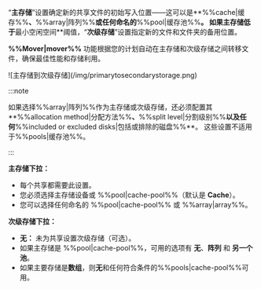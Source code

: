 “**主存储**”设置确定新的共享文件的初始写入位置——这可以是\*\*%%cache|缓存%%**、**%%array|阵列%%**或任何命名的**%%pool|缓存池%%**。 如果主存储低于**最小空闲空间\*\*阈值，“**次级存储**”设置指定新的文件和文件夹的备用位置。

**%%Mover|mover%%** 功能根据您的计划自动在主存储和次级存储之间转移文件，确保最佳性能和存储利用。

<div style={{ margin: 'auto', maxWidth: '312px', display: 'flex', flexDirection: 'column', alignItems: 'center' }}>
  ![主存储到次级存储](/img/primarytosecondarystorage.png)
</div>

:::note

如果选择%%array|阵列%%作为主存储或次级存储，还必须配置其\*\*%%allocation method|分配方法%%**、**%%split level|分割级别%%**以及任何**%%included or excluded disks|包括或排除的磁盘%%\*\*。 这些设置不适用于%%pools|缓存池%%。

:::

**主存储下拉：**

- 每个共享都需要此设置。
- 您必须选择主存储设备或 %%pool|cache-pool%%（默认是 **Cache**）。
- 您可以选择任何命名的 %%pool|cache-pool%% 或 %%array|array%%。

**次级存储下拉：**

- **无：** 未为共享设置次级存储（可选）。
- 如果主存储是 %%pool|cache-pool%%，可用的选项有 **无**、**阵列** 和 **另一个池**。
- 如果主要存储是**数组**，则**无**和任何符合条件的%%pools|cache-pool%%可用。
